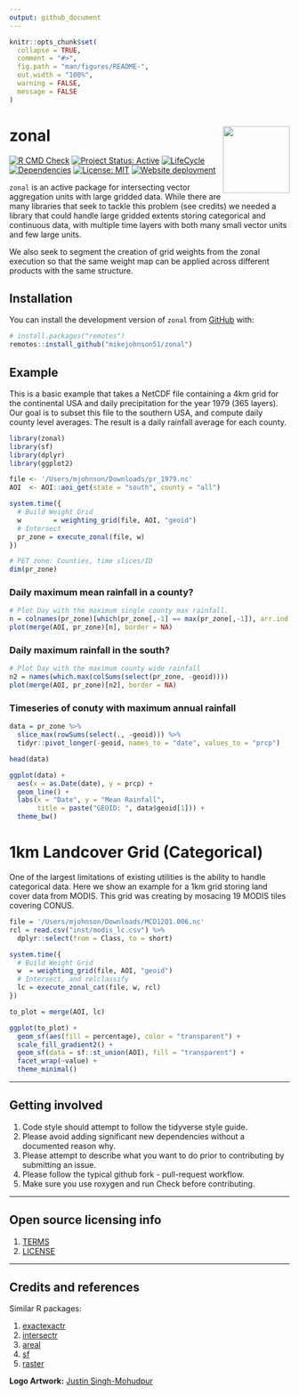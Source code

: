 ```yaml
---
output: github_document
---
```


<!-- README.md is generated from README.Rmd. Please edit that file -->

```r
knitr::opts_chunk$set(
  collapse = TRUE,
  comment = "#>",
  fig.path = "man/figures/README-",
  out.width = "100%",
  warning = FALSE,
  message = FALSE
)
```

# zonal <img src="man/figures/logo.png" align="right" alt="" width="120" />

<!-- badges: start -->
[![R CMD Check](https://github.com/mikejohnson51/zonal/actions/workflows/R-CMD-check.yaml/badge.svg)](https://github.com/mikejohnson51/zonal/actions/workflows/R-CMD-check.yaml)
[![Project Status: Active](https://www.repostatus.org/badges/latest/active.svg)](https://www.repostatus.org/#active)
[![LifeCycle](man/figures/lifecycle/lifecycle-experimental.svg)](https://lifecycle.r-lib.org/articles/stages.html#experimental)
[![Dependencies](https://img.shields.io/badge/dependencies-9/27-orange?style=flat)](#)
[![License: MIT](https://img.shields.io/badge/License-MIT-yellow.svg)](https://choosealicense.com/licenses/mit/)
[![Website deployment](https://github.com/mikejohnson51/zonal/actions/workflows/pkgdown.yaml/badge.svg)](https://github.com/mikejohnson51/zonal/actions/workflows/pkgdown.yaml)
<!-- badges: end -->

`zonal` is an active package for intersecting vector aggregation units with large gridded data. While there are many libraries that seek to tackle this problem (see credits) we needed a library that could handle large gridded extents storing categorical and continuous data, with multiple time layers with both many small vector units and few large units.

We also seek to segment the creation of grid weights from the zonal execution so that the same weight map can be applied across different products with the same structure.

## Installation

You can install the development version of `zonal` from [GitHub](https://github.com/) with:

``` r
# install.packages("remotes")
remotes::install_github("mikejohnson51/zonal")
```
## Example

This is a basic example that takes a NetCDF file containing a 4km grid for the continental USA and daily precipitation for the year 1979 (365 layers). Our goal is to subset this file to the southern USA, and compute daily county level averages. The result is a daily rainfall average for each county.

```r
library(zonal)
library(sf)
library(dplyr)
library(ggplot2)

file <- '/Users/mjohnson/Downloads/pr_1979.nc'
AOI  <- AOI::aoi_get(state = "south", county = "all") 

system.time({
  # Build Weight Grid
  w        = weighting_grid(file, AOI, "geoid")
  # Intersect
  pr_zone = execute_zonal(file, w)
})

# PET zone: Counties, time slices/ID
dim(pr_zone)
```

### Daily maximum mean rainfall in a county?

```r
# Plot Day with the maximum single county max rainfall.
n = colnames(pr_zone)[which(pr_zone[,-1] == max(pr_zone[,-1]), arr.ind = TRUE)[2] + 1]
plot(merge(AOI, pr_zone)[n], border = NA)
```

### Daily maximum rainfall in the south?

```r
# Plot Day with the maximum county wide rainfall
n2 = names(which.max(colSums(select(pr_zone, -geoid))))
plot(merge(AOI, pr_zone)[n2], border = NA)
```

### Timeseries of conuty with maximum annual rainfall

```r
data = pr_zone %>% 
  slice_max(rowSums(select(., -geoid))) %>% 
  tidyr::pivot_longer(-geoid, names_to = "date", values_to = "prcp") 

head(data)
```

```r
ggplot(data) +
  aes(x = as.Date(date), y = prcp) + 
  geom_line() + 
  labs(x = "Date", y = "Mean Rainfall",
       title = paste("GEOID: ", data$geoid[1])) +
  theme_bw()
```

# 1km Landcover Grid (Categorical)

One of the largest limitations of existing utilities is the ability to handle categorical data. Here we show an example for a 1km grid storing land cover data from MODIS. This grid was creating by mosacing 19 MODIS tiles covering CONUS.

```r
file = '/Users/mjohnson/Downloads/MCD12Q1.006.nc'
rcl = read.csv("inst/modis_lc.csv") %>% 
  dplyr::select(from = Class, to = short)

system.time({
  # Build Weight Grid
  w  = weighting_grid(file, AOI, "geoid")
  # Intersect, and relclassify
  lc = execute_zonal_cat(file, w, rcl)
})
```

```r
to_plot = merge(AOI, lc)

ggplot(to_plot) + 
  geom_sf(aes(fill = percentage), color = "transparent") + 
  scale_fill_gradient2() +
  geom_sf(data = sf::st_union(AOI), fill = "transparent") + 
  facet_wrap(~value) + 
  theme_minimal()
```

----

## Getting involved

1. Code style should attempt to follow the tidyverse style guide.
2. Please avoid adding significant new dependencies without a documented reason why.
3. Please attempt to describe what you want to do prior to contributing by submitting an issue.
4. Please follow the typical github fork - pull-request workflow.
5. Make sure you use roxygen and run Check before contributing.

----

## Open source licensing info
1. [TERMS](TERMS.md)
2. [LICENSE](LICENSE)

----

## Credits and references

Similar R packages:

1. [exactexactr](https://github.com/isciences/exactextractr)
2. [intersectr](https://github.com/USGS-R/intersectr)
3. [areal](https://github.com/slu-openGIS/areal)
4. [sf](https://github.com/r-spatial/sf)
5. [raster](https://github.com/rspatial/raster)

**Logo Artwork:** [Justin Singh-Mohudpur](https://www.justinsingh.me/about/)
